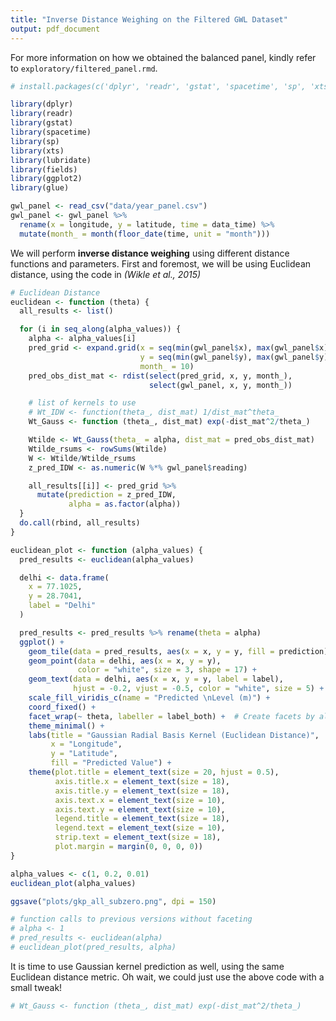 ```yaml
---
title: "Inverse Distance Weighing on the Filtered GWL Dataset"
output: pdf_document
---
```


For more information on how we obtained the balanced panel, kindly refer to `exploratory/filtered_panel.rmd`.
```r
# install.packages(c('dplyr', 'readr', 'gstat', 'spacetime', 'sp', 'xts', 'fields', 'lubridate', 'ggplot2', 'glue'))

library(dplyr)
library(readr)
library(gstat)
library(spacetime)
library(sp)
library(xts)
library(lubridate)
library(fields)
library(ggplot2)
library(glue)

gwl_panel <- read_csv("data/year_panel.csv")
gwl_panel <- gwl_panel %>%
  rename(x = longitude, y = latitude, time = data_time) %>%
  mutate(month_ = month(floor_date(time, unit = "month")))
```

We will perform **inverse distance weighing** using different distance functions and parameters.
First and foremost, we will be using Euclidean distance, using the code in _(Wikle et al., 2015)_
```r
# Euclidean Distance
euclidean <- function (theta) {
  all_results <- list()

  for (i in seq_along(alpha_values)) {
    alpha <- alpha_values[i]
    pred_grid <- expand.grid(x = seq(min(gwl_panel$x), max(gwl_panel$x), length = 30),
                             y = seq(min(gwl_panel$y), max(gwl_panel$y), length = 30),
                             month_ = 10)
    pred_obs_dist_mat <- rdist(select(pred_grid, x, y, month_),
                               select(gwl_panel, x, y, month_))

    # list of kernels to use
    # Wt_IDW <- function(theta_, dist_mat) 1/dist_mat^theta_
    Wt_Gauss <- function (theta_, dist_mat) exp(-dist_mat^2/theta_)

    Wtilde <- Wt_Gauss(theta_ = alpha, dist_mat = pred_obs_dist_mat)
    Wtilde_rsums <- rowSums(Wtilde)
    W <- Wtilde/Wtilde_rsums
    z_pred_IDW <- as.numeric(W %*% gwl_panel$reading)

    all_results[[i]] <- pred_grid %>%
      mutate(prediction = z_pred_IDW,
             alpha = as.factor(alpha))
  }
  do.call(rbind, all_results)
}

euclidean_plot <- function (alpha_values) {
  pred_results <- euclidean(alpha_values)

  delhi <- data.frame(
    x = 77.1025,
    y = 28.7041,
    label = "Delhi"
  )

  pred_results <- pred_results %>% rename(theta = alpha)
  ggplot() +
    geom_tile(data = pred_results, aes(x = x, y = y, fill = prediction)) +
    geom_point(data = delhi, aes(x = x, y = y),
               color = "white", size = 3, shape = 17) +
    geom_text(data = delhi, aes(x = x, y = y, label = label),
              hjust = -0.2, vjust = -0.5, color = "white", size = 5) +
    scale_fill_viridis_c(name = "Predicted \nLevel (m)") +
    coord_fixed() +
    facet_wrap(~ theta, labeller = label_both) +  # Create facets by alpha value
    theme_minimal() +
    labs(title = "Gaussian Radial Basis Kernel (Euclidean Distance)",
         x = "Longitude",
         y = "Latitude",
         fill = "Predicted Value") +
    theme(plot.title = element_text(size = 20, hjust = 0.5),
          axis.title.x = element_text(size = 18),
          axis.title.y = element_text(size = 18),
          axis.text.x = element_text(size = 10),
          axis.text.y = element_text(size = 10),
          legend.title = element_text(size = 18),
          legend.text = element_text(size = 10),
          strip.text = element_text(size = 18),
          plot.margin = margin(0, 0, 0, 0))
}

alpha_values <- c(1, 0.2, 0.01)
euclidean_plot(alpha_values)

ggsave("plots/gkp_all_subzero.png", dpi = 150)

# function calls to previous versions without faceting
# alpha <- 1
# pred_results <- euclidean(alpha)
# euclidean_plot(pred_results, alpha)
```


It is time to use Gaussian kernel prediction as well, using the same Euclidean distance metric.
Oh wait, we could just use the above code with a small tweak!
```r
# Wt_Gauss <- function (theta_, dist_mat) exp(-dist_mat^2/theta_)
```